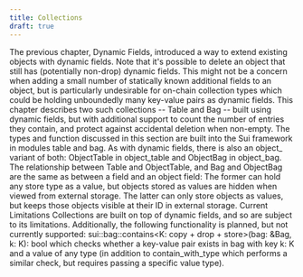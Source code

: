 ```yaml
---
title: Collections
draft: true
---
```


The previous chapter, Dynamic Fields, introduced a way to extend existing objects with dynamic fields. Note that it's possible to delete an object that still has (potentially non-drop) dynamic fields. This might not be a concern when adding a small number of statically known additional fields to an object, but is particularly undesirable for on-chain collection types which could be holding unboundedly many key-value pairs as dynamic fields.
This chapter describes two such collections -- Table and Bag -- built using dynamic fields, but with additional support to count the number of entries they contain, and protect against accidental deletion when non-empty.
The types and function discussed in this section are built into the Sui framework in modules table and bag. As with dynamic fields, there is also an object_ variant of both: ObjectTable in object_table and ObjectBag in object_bag. The relationship between Table and ObjectTable, and Bag and ObjectBag are the same as between a field and an object field: The former can hold any store type as a value, but objects stored as values are hidden when viewed from external storage. The latter can only store objects as values, but keeps those objects visible at their ID in external storage.
Current Limitations 
Collections are built on top of dynamic fields, and so are subject to its limitations. Additionally, the following functionality is planned, but not currently supported:
sui::bag::contains<K: copy + drop + store>(bag: &Bag, k: K): bool which checks whether a key-value pair exists in bag with key k: K and a value of any type (in addition to contain_with_type which performs a similar check, but requires passing a specific value type).
